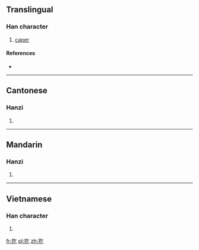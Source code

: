 ==Translingual==

===Han character===
{{Han char|rn=64|rad=手|as=03|sn=6|four=5801<sub>7</sub>|canj=手人弓 (QON)|ids=⿰[[扌]][[乞]]}}

# [[caper]]

====References====
* {{Han ref|kx=0418.060|dkj=11806|dj=0765.010|hdz=31831.030|uh=6262|ud=25186|bh=C9E8|bd=51688}}

----

==Cantonese==

===Hanzi===
{{yue-hanzi|jyut=[[gwat1]], [[ngat6]]|y=gwat1, ngat6}}

# {{defn|lang=yue|sort=手03}}

----

==Mandarin==

===Hanzi===
{{cmn-hanzi|pin=[[gǔ]] ([[gu3]]), [[gē]] ([[ge1]]), [[qì]] ([[qi4]])|wg=ku<sup>3</sup>, ko<sup>1</sup>, ch'i<sup>4</sup>}}

# {{defn|lang=cmn|sort=手03}}

----

==Vietnamese==

===Han character===
{{vi-readings|rs=手03| hanviet = ngắt}}

# {{defn|lang=vi|sort=手03}}

[[fr:扢]]
[[pl:扢]]
[[zh:扢]]